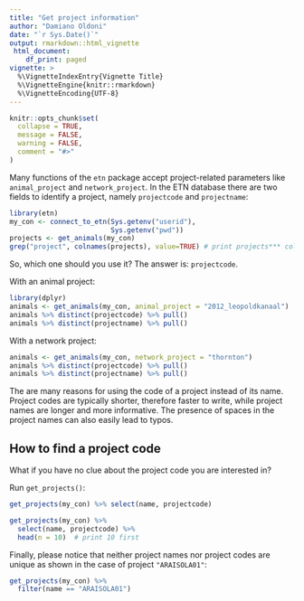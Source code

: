 ```yaml
---
title: "Get project information"
author: "Damiano Oldoni"
date: "`r Sys.Date()`"
output: rmarkdown::html_vignette
 html_document:
    df_print: paged
vignette: >
  %\VignetteIndexEntry{Vignette Title}
  %\VignetteEngine{knitr::rmarkdown}
  %\VignetteEncoding{UTF-8}
---
```


```r
knitr::opts_chunk$set(
  collapse = TRUE,
  message = FALSE,
  warning = FALSE,
  comment = "#>"
)
```

Many functions of the `etn` package accept project-related parameters like `animal_project` and `network_project`. In the ETN database there are two fields to identify a project, namely `projectcode` and `projectname`:

```r
library(etn)
my_con <- connect_to_etn(Sys.getenv("userid"),
                         Sys.getenv("pwd"))
projects <- get_animals(my_con)
grep("project", colnames(projects), value=TRUE) # print projects*** columns
```

So, which one should you use it? The answer is: `projectcode`.

With an animal project:

```r
library(dplyr)
animals <- get_animals(my_con, animal_project = "2012_leopoldkanaal")
animals %>% distinct(projectcode) %>% pull()
animals %>% distinct(projectname) %>% pull()
```

With a network project:

```r
animals <- get_animals(my_con, network_project = "thornton")
animals %>% distinct(projectcode) %>% pull()
animals %>% distinct(projectname) %>% pull()
```

The are many reasons for using the code of a project instead of its name. Project codes are typically shorter, therefore faster to write, while project names are longer and more informative. The presence of spaces in the project names can also easily lead to typos.

## How to find a project code

What if you have no clue about the project code you are interested in?

Run `get_projects()`:

```r
get_projects(my_con) %>% select(name, projectcode)
```

```r
get_projects(my_con) %>% 
  select(name, projectcode) %>%
  head(n = 10)  # print 10 first
```

Finally, please notice that neither project names nor project codes are unique as shown in the case of project `"ARAISOLA01"`:

```r
get_projects(my_con) %>%
  filter(name == "ARAISOLA01")
```
